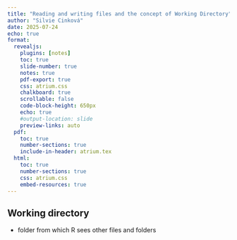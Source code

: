 ```yaml
---
title: "Reading and writing files and the concept of Working Directory"
author: "Silvie Cinková"
date: 2025-07-24
echo: true
format:
  revealjs:
    plugins: [notes]
    toc: true
    slide-number: true
    notes: true
    pdf-export: true
    css: atrium.css
    chalkboard: true
    scrollable: false
    code-block-height: 650px
    echo: true
    #output-location: slide
    preview-links: auto
  pdf:
    toc: true
    number-sections: true
    include-in-header: atrium.tex
  html:
    toc: true
    number-sections: true
    css: atrium.css
    embed-resources: true
---
```


## Working directory

-   folder from which R sees other files and folders

::: columns
::: {.column width="50%"}
:::

::: {.column width="50%"}
:::
:::
